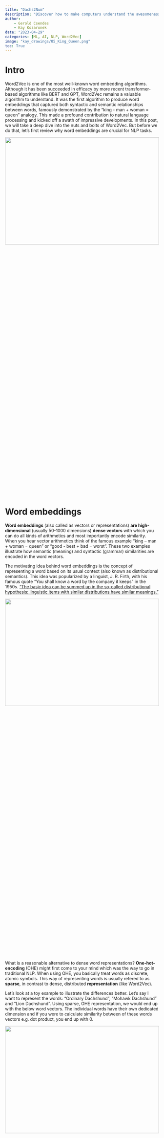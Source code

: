 ```yaml
---
title: "Dachs2Num"
description: "Discover how to make computers understand the awesomeness of dachshunds. An explainer of Word2Vec."
author: 
    - Gerold Csendes
    - Kay Kozaronek
date: "2023-04-29"
categories: [ML, AI, NLP, Word2Vec]
image: "kay_drawings/05_King_Queen.png"
toc: True
---
```



# Intro

Word2Vec is one of the most well-known word embedding algorithms. Although it has been succeeded in efficacy by more recent transformer-based algorithms like BERT and GPT, Word2Vec remains a valuable algorithm to understand. It was the first algorithm to produce word embeddings that captured both syntactic and semantic relationships between words, famously demonstrated by the "king - man + woman = queen" analogy. This made a profound contribution to natural language processing and kicked off a swath of impressive developments. In this post, we will take a deep dive into the nuts and bolts of Word2Vec. But before we do that, let's first review why word embeddings are crucial for NLP tasks.

<p>        
    <img src="kay_drawings/00_Highlights_NLP.png"
        width="100%" height="30%">
</p>


# Word embeddings  

**Word embeddings** (also called as vectors or representations) **are high-dimensional** (usually 50-1000 dimensions) **dense vectors** with which you can do all kinds of arithmetics and most importantly encode similarity. When you hear vector arithmetics think of the famous example "king – man + woman = queen" or "good - best + bad = worst". These two examples illustrate how semantic (meaning) and syntactic (grammar) similarities are encoded in the word vectors. 

The motivating idea behind word embeddings is the concept of representing a word based on its usual context (also known as  distributional semantics). This idea was popularized by a linguist, J. R. Firth, with his famous quote "You shall know a word by the company it keeps" in the 1950s. ["The basic idea can be summed up in the so-called distributional hypothesis: linguistic items with similar distributions have similar meanings."](https://en.wikipedia.org/wiki/Distributional_semantics) 

<p>
    <img src="kay_drawings/05_King_Queen.png"
    width="100%" height="30%">
</p>


What is a reasonable alternative to dense word representations? **One-hot-encoding** (OHE) might first come to your mind which was the way to go in traditional NLP. When using OHE, you basically treat words as discrete, atomic symbols. This way of representing words is usually refered to as **sparse**, in contrast to dense, distributed  **representation** (like Word2Vec).

Let's look at a toy example to illustrate the differences better. Let's say I want to represent the words: "Ordinary Dachshund", "Mohawk Dachshund" and "Lion Dachshund". Using sparse, OHE representation, we would end up with the below word vectors. The individual words have their own dedicated dimension and if you were to calculate similarity between of these words vectors e.g. dot product, you end up with 0.

<p>
    <img src="kay_drawings/01_Onehot_Encoding.PNG"
    width="100%" height="30%">
</p>

Let's see how we could represent these words in a dense way. How about we define 2 dimensions that are suitable to capture the meaning of these words to some extent. I think the body size (x-axis) and the amount of fur (y-axis) are good candidates for our goal. Below you can see my estimation of the word vectors. 


<p>
    <img src="kay_drawings/02_Dense_Encoding.PNG"
    width="100%" height="30%">
</p>


Here is how the word vectors compare to each other. For the dense representation, distributed, representation only 2 dimensions are used in contrast to the 3 dimensions using sparse, OHE representation. In my opinion, this toy example illustrates how dense vectors capture meaning. Using the very simple distance metric, the taxicab distance (also known as L1 and Manhattan distance), we can clearly see that an "Ordinary Dachshund" is more similar to "Mohawk Dachshund" than to a "Lion Dachshund" because the distance between the two is smaller. Using sparse representation, you would be not able to calculate different degrees of similarity. All sparse vectors would have 0 similarity because the vectors are orthogonal to each other. 


<p>
    <img src="kay_drawings/03_Dense_vs_OneHot.PNG"
    width="100%" height="30%">
</p>



NOTE: though in this toy example, the dimensions of the dense vectors have a direct interpretation (body and fur size), this is not the case in a real application. There are papers attempting to interpret word vector dimensions in one way or another. For example, in [7] they attempted to extract the 'gender' dimension (and debias the word vectors, more about this in section 'Other Notes')


Back to the question of why we care about (good) word embeddings. We can not only decrease the dimensionality of the representation which may have a desirable regularization effect but we can do it in a way that let's us compare them and calculate similarities. This way of encoding information seems a lot mor informative than the sparse one! 

Intuitively, it just makes sense that any downstream application (chatbots, named entity recognition, text summarization) would prefer making use of this information. Isn't this fascinating? We have assessed the importance of word vectors, now let's say how to make one!


# The Word2Vec algorithm 

In summary, Word2Vec beat all previous benchmarks and managed to cut down the on training time vastly which allowed the authors to train on a larger corpus than it was possible before. They used the Google News, a Google proprietary, dataset which contains ca. 6B tokens and has a vocabulary size of 3M. For reference, the Oxford English Dictionary contains over 600,000 words and Phrases [4]. What comes to my surprise is that only a few epochs are needed to train the model. In the paper they used 1-3 epochs. Probably this is enough because the 6B token long dataset containts ca. 6B samples which is quite a number. _FUN FACT: Word2Vec was originally implemented on CPUs. It was 2013 and GPUs were already on their way revolutionizing AI but still a year after the seminal paper of Krizhevsky et. al. I guess there were strong reasons why they did all this on CPUs._ At this point, I think it is important to note that Word2Vec was first introduced in [1] and then further developed in [2].

To put it in a sentence:

> Word2Vec is an unsupervised pre-training algorithm that utilizes neural networks to produce word embeddings from a vast corpus of text data, which can be leveraged as input features for a wide range of natural language processing tasks.

<p>
    <img src="kay_drawings/06_Soup.PNG"
    width="100%" height="30%">
</p>

This is quite a dense description which is worth elaborating in more detail. 

- It is important to highlight that Word2Vec is an **NN-based** algorithm because around the time of its publication there were other, non-NN-based algorithms like count-based methods e.g. co-occurence matrix factorization methods and GloVe [9]. 
- It is a **pre-training** algorithm because its resulting word embeddings is mostly used for downstream NLP tasks where these embeddings are either frozen or jointly optimzied in the downstream task. 
- It is also **unsupervised** which means that no human supervision like labels are being used during training. The supervision comes from the data itself i.e. how words follow each other. 

The success of Word2Vec was based on multiple innovations: 

1. Two new training algorithms:
    - Continous Bag-Of-Word (CBOW)
    - Skip-Gram
2. Two tricks optimizing computational efficiency
    - Negative Sampling
    - Hierarchical Softmax
    
Here, I am using a somewhat sloppy description because strictly speaking Negative Sampling and Hierarchical Softmax are also part of the training algorithm. I just refer to them as "computational tricks" because, to me, they do not really deal with high-level concepts like how to relate context to a specific (center) word but more about the nuanced implementation details of the loss function. As this post progresses this taxonomy will hopefully make sense.

First, let's review the easier of the two training algorithms, CBOW.


## Continous Bag-of-Words (CBOW)

In both CBOW and Skip-Gram, we differentiate between center and context words. The context words around the center word are limited by a context window, which was exactly 4 in the paper. This means that there are 4 context words preceeding (history) and 4 (future) following the center word. The choice of this parameter was not explained in the paper and one might actually want to tune it. 

Let's look at a specific example but instead of using 4, let's use a context window of 2 words. Here, the center Word "ChatGPT" is surrounded by the context words "GPT-4", "outperforms", "in", "general".

<p>
    <img src="kay_drawings/04_Example_Sentence.PNG"
    width="100%" height="30%">
</p>


**The difference between CBOW and Skip-Gram is what we actually want to predict.** While CBOW uses the context words to predict the center word, Skip-Gram does the opposite and predicts the context words from the center word.

By now, we have a good high-level overview of Word2Vec. It is time to move to the tecnhical implementation of CBOW. We will first look at the trainable weight matrices and an illustrative forward and backward pass. Later, we will interpret the more math-heavy part, the loss function.

<p>
    <img src="kay_drawings/07_CBOW_SkipGram.PNG"
    width="100%" height="30%">
</p>


### Illustrated Forward and Backward Pass
There are 2 trainable weight matrices: the input and output matrix. N denotes the number of embedding dimensions, V the vocabulary size. N is usually 50-300 and V in the Google News Dataset, as mentioned before, 3M. The input weight matrix is tasked with generating the input embedding for the task, while the output matrix will produce the predictions i.e. probability distribution over the entire vocabulary. This will make more sense in a bit. For now what is crucial to understand, is that each token has an embedding in the input word matrix, this will be its context embedding and an embedding in the output word matrix which is its center embedding in. In other words, each word has 2 embeddings. The tokens in the Vocabulary need to be mapped to indices, so we can look up their embeddings in the input or output matrices using indexing. _FUN FACT: Zyzzyva is an actual word and refers to a type of weevils. I looked up on Google what is the last item in English dictionaries._

<p>
    <center>
        <img src="kay_drawings/matrices.PNG"
        width="100%" height="30%">
    </center>
</p>


Let's put all we know together and a little more by illustrating the forward and backward pass! Below, we use the same example of center and context words. Using the token-index mapping, we look up the indices of the center and context words. The 4 context words are taken from the input matrix and stacked horizontally. To get the average context, we take the row-wise average of the context word embeddings. Using the output (center) matrix, we calculate the dot product between each word in the vocabulary and the averaged context embedding. This is a matrix-vector multiplication. In the resulting score vector each item refers to the similarity (dot product) between the avereage context and the words in the vocabulary. To get a probability distribution over the vocabulary, we apply softmax normalization. The y_true vector will be OHE where the single non-zero element is at the index of the center word. Finally, we apply Cross-Entropy loss and apply backprop to calculate the gradients.

<p>
    <center>
        <img src="kay_drawings/Word2Vec-forw-backw.PNG"
        width="100%" height="30%">
    </center>
</p>


### Objective Function Explained

Now that we have a better understanding of the forward and backward pass of CBOW, let's look into the math part. Actually, the math of the "vanilla" Word2Vec is not too convoluted, we just need to dissect the objective function. Quick disclaimer: you won't find these functions in the original paper. Here, I am making use of [2] and [3] but I make an effort at simplyfying the notation and provide a more detailed explanation.

Our goal is to **maximize the data likelihood** i.e. to maximize the probability of a center word $w_{t-1}$ conditioned on the context words in context window of c $w_{t-c}, \dots, w_{t-1}, w_{t+1}, \dots, w_{t+c}$, a given parameter set of $\theta$ which is the context and center embedding matrices. T denotes the tokens of the dataset i.e. all the words in the dataset.

$$
\text{Likelihood} = L(\theta) =  \prod_{t=1}^{T} P(w_t | w_{t-c}, \dots, w_{t-1}, w_{t+1}, \dots, w_{t+c}; \theta) 
$$ 

How do we calculate $P(w_t | w_{t-c}, \dots, w_{t-1}, w_{t+1}, \dots, w_{t+c})$? We are yet to inject the word embeddings into these functions because now they refer to words. In section "Illustrated Forward and Backward Pass", we said that each word has a corresponding context (input) and center (output) word vector. Let's denote  the context word matrix as $K \in \mathbb{R}^{n \times |V|}$ where $k_{i}$ refers to the i-th column of K meaning the context embedding of word at index i. The center word matrix is denoted by $ U \in \mathbb{R}^{|V| \times n}$ where center word embeddings are stacked row-wise. Similarly, $u_{i}$ refers to the i-th row of U indicating the center embedding of word at index i.

Let's now write up how to express $P(w_t | w_{t-c}, \dots, w_{t-1}, w_{t+1}, \dots, w_{t+c})$ using the contex and center word embeddings and then explain it in more detail. Below $u_{t}$ refers to the context embedding of the context word at position t. $\bar{k_{c}}$ refers to the average context embedding of the context words. By taking the dot product between these two, we get a similarity metric (an unnormalized one) between the center word and the average context. The higher the dot-product the more similar the vectors are i.e. the vectors point to a similar direction. By calculating the dot product between all center word embedding and the average context embedding in the vocabulary (the denominator) and applying softmax, we get a probability distribution over the entire vocabulary.

$$P(w_t | w_{t-c}, \dots, w_{t-1}, w_{t+1}, \dots, w_{t+c}) = \frac{exp(u_{t}\bar{k_{c}})}{\sum_{w=1}^{V}exp(u_{w}\bar{k_{c}})}$$

In machine learning, it is easier to work with the dual problem of maximizing likelihood which is minimizing the negative log likelihood. Using this trick makes the optimization easier. If you want to know why, I recommend you reading this [thread](https://stats.stackexchange.com/questions/174481/why-to-optimize-max-log-probability-instead-of-probability). Take the log of the product term results in the summation of logs. By convention, we optimize for the average log-likelihood, hence taking $\frac{1}{T}$.

$$
\begin{align*}
J(\theta) & = -\frac{1}{T} \log L(\theta) \\
& = -\frac{1}{T} \sum_{t=1}^{T} \log P(w_t | w_{t-c}, \dots, w_{t-1}, w_{t+1}, \dots, w_{t+c}; \theta)
\end{align*}
$$

Okay, so now we got a probability distribution over the entire vocabulary which is the prediction of the model but how do we relate this to the ground truth? The cost function does not (yet) include the `y_true` term though we use it for the cross-entropy loss calculation in the forward pass chart! I just left out this part from the cost function definition to not to make the formula too difficult to understand. The correct loss function for a given sample (a center word and its context) J is:

$$J = -\sum_{w=1}^{V} y_{w}log(\hat{y}_{w})$$ 

where

$$\hat{y} = \frac{exp(u_{t}\bar{k_{c}})}{\sum_{w=1}^{V}exp(u_{w}\bar{k_{c}})}$$

Since the target, `y` vector is OHE, J reduces to where the `i` index refers to the target element of the target vector e.g. the index of "ChatGPT" as in the example:

$$J = -y_{i}log(\hat{y_{i}})$$

If you feel like you can extend the formula to contain all training samples of the dataset but this is pretty much all about the CBOW version of Word2Vec except one last thing. In the next section, we will review the training algorithm again and point out its computation complexity and the methods Negative Sampling and Hierarchical Softmas that serve as remedies ot this issue.

## Skip-Gram

Skip-Gram flips the role of the context and center words. Here, the center word is used as input to predict the context (output) words. The forward and backward pass are illustrated below in a similar fashion as for CBOW. Observe the differences between the two architectures. Here, the input matrix is the one containing the center word embeddings, the output contains the context ones. We use the center word representation as input to calcute scores for the context outputs. Just like in CBOW, we make a softmax prediction over the entire vocabulary but  we contrast these predictions against the multiple target context words which is indicated by the grey box on the right. In this example, we predict the 4 context words from the center.

<p>
    <center>
        <img src="kay_drawings/Skip-Gram.PNG"
        width="100%" height="30%">
    </center>
</p>

For ease of notation, only a single sample's training objective will be detailed. Let's first start with the likelihood function again. Here, **we aim to maximize the probability of context words conditioned on the center word**. If we denote context lenght with c, there are 2c context words of which probabilities we aim to maximize (c history and c future context words). 

$$\text{Likelihood}=L(\theta) =\prod_{j=1}^{2c}P(w_{j} \mid w_t; \theta)$$

It is important to note that the formula implies that we make a **strong conditional independence assumption**.  Given a center word, all output words are completely independent (hence you can simply multiply the probabilities). This is definitely not true. Just think of simple grammar. If you have a noun center word followed by a verb context, then the upcoming context is quite unlikely to be a verb again. To give you an example, if you have the word `Chelsea` (a famous football club and also a district in London) as the center followed be `played` context then the next context is less likely to be a verb like `jump` and more likely to be an adjective like `marvelously `. Seeing this example you may even give semantical arguments why the conditional independence does not hold like nouns more related to football e.g. `game` is more likely to come up than academics related nouns e.g. `conference.` Nonetheless, Skip-Gram manages to work well in practice, thus we may be okay with this. By the way, it is the very same assumption that the [Naive Bayes Classifier](https://en.wikipedia.org/wiki/Naive_Bayes_classifier) model makes. This naive assumption lets us to break out probabilities so we don't have to deal with figuring out the joint distributions.

**[NOTE] I think an elaboration of this point may be useful**

The softmax is used again to get the probability distribution over the vocabulary. Below $k_{t}$ refers to the center word embedding while $u_{c}$ to the context word embedding. This is the opposite of what we have seen in CBOW.

$$P(w_{j} \mid w_t) = \frac{\exp(u_{j}k_{t})}{\sum_{w=1}^{V}\exp(u_{w}k_{t})}$$

If you take the negative log-likelihood for a single context word, given a center:

$$
\begin{align*}
J & = -\log P(w_{j} \mid w_t) \\
& = -\log\frac{\exp(u_{j}k_{t})}{\sum_{w=1}^{V}\exp(u_{w}k_{t})} \\
& = -\left[\log \exp(u_{j}k_{t}) - \log\sum_{w=1}^{V}\exp(u_{w}k_{t})\right] \\
& = -\left[u_{j}k_{t} -  \log\sum_{w=1}^{V}\exp(u_{w}k_{t})\right]
\end{align*}
$$

Expanding it to all context words:

$$ J = -\sum_{j=1}^{2m}\left[{u_{j}}{k_t} -log\sum_{w=1}^{V}\exp(u_{w}k_{t})\right]$$

By now, we have grokked the two versions of the Word2Vec algorithms. One detail is still missing though. As it was pointed out, **each word has context and one center embedding. How to make one of them? Just simply average them!**  Next, let's review some practical limitations and their remedies.

## Expensive Softmax and Alternatives

Note that in the softmax normalization, we normalize over the entire vocabulary which is huge. Its comoutational complexity is linear, $\mathcal{O}(n)$. In the case of Google News dataset it is ca. 6M tokens! Even if you have optimized, vectorized implementation of the softmax calculation, it would take very long to calculate the softmax for each sample in the dataset. As mentioned before, the 2 other innovations of Word2Vec, **Hierarchical Softmax and Negative Sampling** aim at this computational issue. To limit the scope of this blog post, we will only elaborate on Negative Sampling. While Negative sampling is a more straightforward concept and computationally more efficient, the results of Hierarchical Softmax are not better.
 
At this point I want to point out a little confusion on my part. Though in the first [1] paper, the authors introduced both Skip-Gram and CBOW, in the second they only proceeded with Skip-Gram without any explanation. At least I could not find any. The results in the first paper did not suggest any superiority of Skip-Gram. If you understand this decision, please let me know! :) Anyway, I will proceed in the same way as the authors did and use Skip-Gram accordingly.

### Negative Sampling

The idea of negative sampling, which was actually introduced in the second Word2Vec paper [2], is simple: instead of contrasting a given center and context word embedding pair against the entire vocabulary, why don't we just contrast it against noise? In other words, what we aim here is to assess the probability that the center and context words came from the data. The trick is that we ingest negative (or fake if you like) context words so that we expect the model to tell these apart. If I have the center `OpenAI` and `chatGPT` as context, I want to assign high probability to this pair but low to a random pair like `OpenAI` and `dachshund` or  `OpenAI` and `daisy`. We use k such negative samples for each positive one. The authors recommend 2-5 negative samples for bigger while 5-20 in smaller datasets. The likelihood function is given as below. $w_{t}$ denotes the center, $w_{j}$ the context word. The tilde marks the negative context sample.

$$
\begin{align*}
\text{Likelihood} & = P(D=1| w_{j}, w_{t}) \prod_{i=1}^{K}P(D = 0| \tilde{w_{j_i}}, w_{t}) \\
& =  P(D=1) \prod_{i=1}^{K}(1 - P(D = 1 | \tilde{w_{j_i}}, w_{t}))
\end{align*}
$$

Word2Vec uses the sigmoid function to model probability and for similarity we again use the dot product. Recall that $k_{t}$ refers to the center word embedding while $u_{j}$ to the context word embedding
$$
\begin{align*}
\text{Likelihood} & = \frac{1}{1 + \exp(-u_{j} k_{t})} \prod_{i=1}^{K} \left(1 - \frac{1}{1 + \exp(-u_{j_i} k_{t})}\right) \\
& =  \frac{1}{1 + \exp(-u_{j} k_{t})} \prod_{i=1}^{K} \frac{1}{1 + \exp(u_{j_i} k_{t})}
\end{align*}
$$

Again, taking the negative log likelihood (NLL) as traning objective:

$$J = - log  \frac{1}{1 + exp(-u_{j} k_{t})} - \sum_{i=1}^{K} log \frac{1}{1 + exp(u_{j_i} k_{t})}$$

It seems that we have a loss function so we are all set! Almost... We still need to figure out **how to draw negative samples** i.e. define $P(\tilde{w_{j_i}})$. One might think of using a uniform distribution but that does not take into account word frequencies that we may want to take into consideration. The authors recommend using a scaled version of the unigram distribution $U(w)$ (model based on word frequencies). They found empirically that the unigram distribution raised to the power of 3/4 $U(w)^{3/4}$ works best. To build some intuition why this may be a particularly useful setting, let's look at the below table of example. We have a 3 words, one is very frequent (at), another less frequent (cinema) and an infrequent one (dachshund). If we raise their relative frequencies to 3/4, then relatively, the infrequent dachshund gets 3x more frequent, cinema 1.7 while at only 1.5. You can see that by using this scaled version of unigram distribution for negative sampling, we increase the probability of drawing less frequent words on the expense of more frequent ones. This intuitively makes sense because without this, we may be drawing too similar negative samples e.g. "the, it" which does not seem to be noise, against we want to contrast the word embeddings.

| Word        | Relative frequency - $f(x)$ | Re-scaled relative frequency - $f(x)^{3/4}$ 
| ----- | -------    | ----------
| at      | 0.3               | 0.45
| cinema   | 0.1               | 0.17
| ...         | ...                | ...
| dachshund         | 0.01                | 0.03

## Subsampling of frequent words

Another trick that Word2Vec applies to put less emphasis on frequent words is subsampling. The authors argue that words like “in”, “the”, and “a” occur hundreds of millions of times in a large corpus of text. The co-occurence of these words arguably does not provide any useful information with other words e.g. "Paris". However, the co-occurrence of other words e.g. "Paris" and "France" has immense useful information. Thus, it seems plausible to subsample the frequent words which speeds up training by skipping a share of the frequent word samples. Below, $P(x)$ denotes the probability of x being skippend, $f(x)$  the frequency of the word, $t$ is a chosen threshold recommended to be around $10^{-5}$. It is obvious that infrequent words will have very high probability of being picked. Frequent words are more likely to be skipped but this may be offset by a higher choice of $t$ hyperparameter.

$$ P(x) = 1 -  \sqrt{\frac{t}{f(x)}}$$

## Other notes 

Though this has been quite an in-depth Word2Vec explainer, there is still a lot more to explore within and beyond the scope of Word2vec. I am going to just share a few more things in an unstructured way. You may decide to explore any of these in more detail.

### Hyperparameters
Throughout the post, I tried to point out the recommended range of hyperparameters. [8] provides further comments and tips by the authors. 

Recommended HPs:
- Embedding size: 50-300
- Context size: 5-10
- Algorithm: Skip-gram/ CBOW
- #negative samples: 2-5 (if dataset big enough) if using Negative Sampling and not Hierarchical Softmax
- Epochs: 1-3
- Subsampling threshold $t$: ca. $10^{-5}$

The paper does not touch upon what optimizer to use but one might benefit from using an adaptive one like Adam. This might make sense because we may want to apply larger updates to less frequent words.

### Dataset
The quality of the dataset is maybe more important than the specific HP settings we choose. The paper used the proprietary Google News dataset but there are now much bigger datasets! Just look at how GloVe [8] benefits from larger and better datasets.

<p>
    <center>
        <img src="kay_drawings/glove_perf.PNG"
        width="100%" height="30%">
    </center>
</p>

### Evaluation
Evaluating word vectors is an interesting task. There are 2 ways to do this: 1) intrinsic and 2) extrinsic. In intrinsic evaluation, typically, we do some kind of arithmetic of word embeddings and contrast it to our expectations. There are word similarity and analogy datasets that have been curated by humans. The authors open-sourced their own datasets for intrinsic evaluation: [link](https://github.com/nicholas-leonard/word2vec/blob/master/questions-words.txt). It contains semantic and syntactic analogies like "Athens-Greece+Madrid=Spain" and "occasional-occasionally+amazing=amazingly" In extrinsic evaluation, we see how the word embeddings influence the performance of downstream applications where these are used as inputs. Note, that the latter is less sterile because we not only expect "good" word embeddings but also a good interaction between them and the downstream-specific application algorithm.

### Bias
Since Word2Vec is trained on large corpus of data, it will be exposed of all the biases that surround us. Just think about how more often it will see male references to politicians or engineers and much less for kingergarten teacher or nurse. This begs loads of ethical questions and for solutions. This is a very important topic and I might devote more time to explore it more in a follow-up post. For now, you can take a look at [10] for more details or the "Bias and overgeneralization" part of [11].

## Acknowledgement

I have made extensive use of the two Word2Vec explainers [1], [5] and the Stanford CS224N notes [3]. I have also used chatGPT to correct my English and generally make the text more comprehensible.

# References

[1] [Efficient Estimation of Word Representations inVector Space](https://arxiv.org/abs/1301.3781)

[2] [Distributed representations of words and phrases and their compositionality](https://arxiv.org/abs/1310.4546)

[3] [word2vec Parameter Learning Explained](https://arxiv.org/abs/1411.2738)

[4] [word2vec Explained: Deriving Mikolov et al.’s Negative-Sampling Word-Embedding Method](https://arxiv.org/pdf/1402.3722v1.pdf)

[5] [Stanford NLP CS224N](https://web.stanford.edu/class/cs224n/)

[6] ChatGPT

[7] [Man is to Computer Programmer as Woman is to Homemaker? Debiasing Word Embeddings](https://proceedings.neurips.cc/paper_files/paper/2016/file/a486cd07e4ac3d270571622f4f316ec5-Paper.pdf)

[8] [Initial Word2Vec software release](https://code.google.com/archive/p/word2vec/) 

[9] [GloVe: Global Vectors for Word Representation](https://nlp.stanford.edu/pubs/glove.pdf)

[10] [Text Embedding Models Contain Bias. Here's Why That Matters.](https://developers.googleblog.com/2018/04/text-embedding-models-contain-bias.html)

[11] [Multimodal neurons in artificial neural networks](https://openai.com/research/multimodal-neurons)